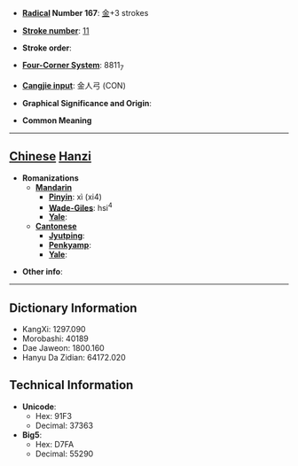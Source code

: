 * '''[[Wiktionary:Chinese radical index| Radical]] Number 167''': [[Wiktionary:Chinese radical index 金|金]]+3 strokes

* '''[[Wiktionary:Chinese total strokes index|Stroke number]]''': [[Wiktionary:Chinese total strokes index 11|11]]

* '''Stroke order''': 

* '''[[Wiktionary:Chinese four corner index|Four-Corner System]]''': 8811<sub>7</sub>

* '''[[Wiktionary:Chinese Cangjie index|Cangjie input]]''': 金人弓 (CON)

* '''Graphical Significance and Origin''': 

* '''Common Meaning'''

----

== [[Chinese]] [[Hanzi]] ==

* '''Romanizations'''
** '''[[Mandarin]]'''
*** '''[[Pinyin]]''': xì (xi4)
*** '''[[Wade-Giles]]''': hsi<sup>4</sup>
*** '''[[Yale]]''': 
** '''[[Cantonese]]'''
*** '''[[Jyutping]]''':
*** '''[[Penkyamp]]''': 
*** '''[[Yale]]''': 

* '''Other info''': 

----

== Dictionary Information ==

* KangXi: 1297.090
* Morobashi: 40189
* Dae Jaweon: 1800.160
* Hanyu Da Zidian: 64172.020

== Technical Information ==

* '''Unicode''':
** Hex: 91F3
** Decimal: 37363
* '''Big5''':
** Hex: D7FA
** Decimal: 55290